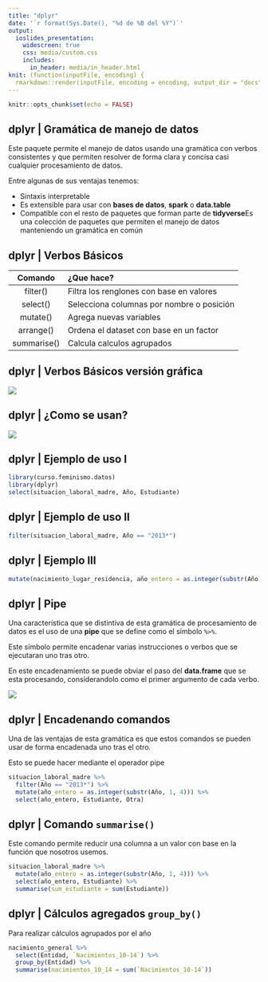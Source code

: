 ```yaml
---
title: "dplyr"
date: '`r format(Sys.Date(), "%d de %B del %Y")`'
output: 
  ioslides_presentation:
    widescreen: true
    css: media/custom.css
    includes:
      in_header: media/in_header.html
knit: (function(inputFile, encoding) {
  rmarkdown::render(inputFile, encoding = encoding, output_dir = "docs", output_file = 'index.html') })
---
```


```r
knitr::opts_chunk$set(echo = FALSE)
```

## dplyr | Gramática de manejo de datos

Este paquete permite el manejo de datos usando una gramática con verbos consistentes y que permiten resolver
de forma clara y concisa casi cualquier procesamiento de datos.

Entre algunas de sus ventajas tenemos:

- Sintaxis interpretable
- Es extensible para usar con **bases de datos**, **spark** o **data.table**
- Compatible con el resto de paquetes que forman parte de **tidyverse**<footnote>Es una colección de paquetes que permiten el manejo de datos manteniendo un gramática en común </footnote>

## dplyr | Verbos Básicos

| Comando    | ¿Que hace?                                |
|:----------:|:------------------------------------------|
|filter()    | Filtra los renglones con base en valores |
|select()    | Selecciona columnas por nombre o posición |
|mutate()    | Agrega nuevas variables                   |
|arrange()   | Ordena el dataset con base en un factor   |
|summarise() | Calcula calculos agrupados                 |


## dplyr | Verbos Básicos versión gráfica {.flexbox .vcenter}

![](media/vaudor_dplyr_schema.png)

## dplyr | ¿Como se usan? {.flexbox .vcenter}

![](media/dplyrverb_structure.png)

## dplyr | Ejemplo de uso I

```r
library(curso.feminismo.datos)
library(dplyr)
select(situacion_laboral_madre, Año, Estudiante)
```

## dplyr | Ejemplo de uso II

```r
filter(situacion_laboral_madre, Año == "2013*")
```

## dplyr | Ejemplo III

```r
mutate(nacimiento_lugar_residencia, año_entero = as.integer(substr(Año, 1, 4)))
```

## dplyr | Pipe

Una característica que se distintiva de esta gramática de procesamiento de datos es el uso de una **pipe** que se 
define como el símbolo `%>%`.

Este símbolo permite encadenar varias instrucciones o verbos que se ejecutaran uno tras otro. 

En este encadenamiento se puede obviar el paso del **data.frame** que se esta procesando, considerandolo como
el primer argumento de cada verbo.

![](media/dplyrpipe.png){#show-logo}


## dplyr | Encadenando comandos

Una de las ventajas de esta gramática es que estos comandos se pueden usar de forma encadenada uno tras el otro.

Esto se puede hacer mediante el operador pipe

```r
situacion_laboral_madre %>%
  filter(Año == "2013*") %>% 
  mutate(año_entero = as.integer(substr(Año, 1, 4))) %>% 
  select(año_entero, Estudiante, Otra)
```

## dplyr | Comando `summarise()`

Este comando permite reducir una columna a un valor con base en la función que nosotros usemos.

```r
situacion_laboral_madre %>%
  mutate(año_entero = as.integer(substr(Año, 1, 4))) %>% 
  select(año_entero, Estudiante) %>% 
  summarise(sum_estudiante = sum(Estudiante))
```

## dplyr | Cálculos agregados `group_by()`

Para realizar cálculos agrupados por el año

```r
nacimiento_general %>%
  select(Entidad, `Nacimientos_10-14`) %>% 
  group_by(Entidad) %>% 
  summarise(nacimientos_10_14 = sum(`Nacimientos_10-14`))
```
